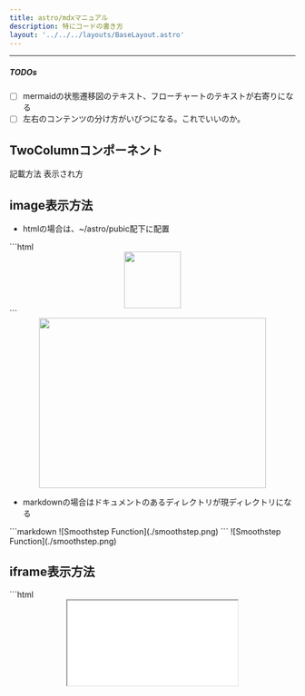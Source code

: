```yaml
---
title: astro/mdxマニュアル
description: 特にコードの書き方
layout: '../../../layouts/BaseLayout.astro'
---
```



<StandardStyle />

---



##### TODOs

 - [ ] mermaidの状態遷移図のテキスト、フローチャートのテキストが右寄りになる
 - [ ] 左右のコンテンツの分け方がいびつになる。これでいいのか。

<TimeStamp fileUrl={import.meta.url} />

## TwoColumnコンポーネント
<TwoColumn>
  <Left>記載方法</Left>
  <Right>表示され方</Right>
</TwoColumn>


## image表示方法
- htmlの場合は、~/astro/pubic配下に配置
<TwoColumn>
  <Left>
   ```html
<center>
 <img src="/smoothstep.png" width="100" />
</center>
   ```
  </Left>

  <Right>
    <center><img src="/smoothstep.png" width="400" height="300" /></center>
  </Right>
</TwoColumn>

- markdownの場合はドキュメントのあるディレクトリが現ディレクトリになる
<TwoColumn>
  <Left>
   ```markdown
     ![Smoothstep Function](./smoothstep.png)
   ```
  </Left>

  <Right>
     ![Smoothstep Function](./smoothstep.png)
  </Right>
</TwoColumn>



## iframe表示方法
<TwoColumn>
 <Left>
```html
<center>
  <iframe 
    src='/html/texture.html' 
    style={{ height: '300px', width: '70%' }}
  />
</center>
```
 </Left>
 <Right>
<center>
  <iframe 
    src='/html/texture.html' 
    style={{ height: '300px', width: '70%' }}
  />
</center>

 </Right>
</TwoColumn>

## style付きでhtmlを記述
<TwoColumn>
<Left>
```html
<div style={{backgroundColor: 'violet', padding: '1rem'}}>
  Try and change the background color to `tomato`.
</div>
```
</Left>
<Right>
<div style={{backgroundColor: 'violet', padding: '1rem'}}>
  Try and change the background color to `tomato`.
</div>
</Right>
</TwoColumn>


## JavaScriptで表示
- mdx内部で直にJavaScriptを記述できる
- 中カッコで括る

<TwoColumn>
<Left>
```javascript
{(function () {
  const guess = Math.random()
  if (guess > 0.66) {
    return <span style={{color: 'tomato'}}>Look at us.</span>
  }
  if (guess > 0.33) {
    return <span style={{color: 'violet'}}>Who would have guessed?!</span>
  }
  return <span style={{color: 'goldenrod'}}>Not me.</span>
})()}

{2+232323}
```
</Left>
<Right>
{(function () {
  const guess = Math.random()

  if (guess > 0.66) {
    return <span style={{color: 'tomato'}}>Look at us.</span>
  }

  if (guess > 0.33) {
    return <span style={{color: 'violet'}}>Who would have guessed?!</span>
  }

  return <span style={{color: 'goldenrod'}}>Not me.</span>
})()}
{2+232323}
</Right>
</TwoColumn>


## Boxコンポーネント
<TwoColumn>
<Left>
```
<Box>
- abc
- def
</Box>
```
</Left>
<Right>
<Box>
- abc
- def
</Box>
</Right>
</TwoColumn>




## RedBoxコンポーネント
<TwoColumn>
<Left>
```
<RedBox>
- abc
- def
</RedBox>
```
</Left>
<Right>
<RedBox>
- abc
- def
</RedBox>
</Right>
</TwoColumn>

## WhiteBoxコンポーネント
<TwoColumn>
<Left>

```text
<WhiteBox>
- a
- b
- c
</WhiteBox>
```
</Left>
<Right>
<WhiteBox>
- a
- b
- c
</WhiteBox>
</Right>
</TwoColumn>


## TimeStampコンポーネント
<TwoColumn>
<Left>
```
<TimeStamp fileUrl={import.meta.url} />
```
</Left>
<Right>
<TimeStamp fileUrl={import.meta.url} />
</Right>
</TwoColumn>


## CodeTitleコンポーネント
- ソースコード表示時にタイトルを下部に表示する

<TwoColumn>
<Left>
````
<CodeTitle title="テクスチャのロード" id="load" counter="01">
```text
 some texts
```
</CodeTitle>
````
</Left>
<Right>
<CodeTitle title="テクスチャのロード" id="load" counter="01">
```text
 some texts
```
</CodeTitle>
</Right>
</TwoColumn>

## Mermaidコンポーネント
- Flowchatと状態遷移図に少なくともテキストセンタリングのバグがある
- このコンポーネントを使えば`<center></center>`で中央ぞろえできる。なんか冗長だけど。
- さらに進めれば事前定義したところに`<center></center>`でカッコておけば問題は解決する。
- しかし「エッジのラベル」と呼ばれる分岐の`Yes`や`No`みたいなものは事前定義できない。泣。
- 当然先頭に`import MermaidChart from '../../../components/MermaidChart.astro';`が必要です
- 本来なら、少なくともclassDefで下記コードで実現できるはずだが、中央ぞろえにならないのはmermaidの既存バグ
```
    classDef default text-align:center
    class A,B,C,D,E,F,G,H,I default
```


<TwoColumn>
<Left>
````


<MermaidChart code={`
    C{<center>Decision</center>}
    A[<center>Start</center>] --> B[<center>uuauau</center>]
    B --> C
    C -->|<center>Yes</center>| D[End]
    C -->|No| E[Retry]
    classDef default  fill:#888888, stroke:#444444
    classDef styleOne fill:#889933, stroke:#ff8822
    classDef styleTwo fill:#9922ff, stroke:#995522, stroke-width: 4px
    class A styleOne
    class B styleTwo
`} />

````
</Left>
<Right>
<MermaidChart code={`
graph TD
    C{<center>Decision</center>}
    A[<center>Start</center>] --> B[<center>uuauau</center>]
    B --> C
    C -->|<center>Yes</center>| D[End]
    C -->|No| E[Retry]
    classDef default  fill:#888888, stroke:#444444
    classDef styleOne fill:#889933, stroke:#ff8822
    classDef styleTwo fill:#9922ff, stroke:#995522, stroke-width: 4px
    class A styleOne
    class B styleTwo
    
`} />

</Right>
</TwoColumn>
- 事前定義で`<center></center>`してもいいし
- 一部分だけを`<center>`で括ってもいい
- エッジだけはエッジごとに`<center>`しないとだめ
- class定義(スタイルの定義）は動いているようだ

### シーケンスダイアグラム
- センタリングバグはここにはない
<TwoColumn>
<Left>
```
<MermaidChart code={`
sequenceDiagram
    Alice->>John: Hello John, how are you?
    John-->>Alice: Great!
    Alice-)John: See you later!
`} />
```
</Left>
<Right>
<MermaidChart code={`
sequenceDiagram
    Alice->>John: Hello John, how are you?
    John-->>Alice: Great!
    Alice-)John: See you later!
`} />
</Right>
</TwoColumn>


### 状態遷移図
- センタリングのバグあり
- 事前の状態定義で回避できるようである
- 個別にセンタリングすると、<center>Still</center>とStilが別物として扱われるので止めた方がいい
- クラス指定するとfillは動くtext-alignが動いていないことが分かる（下記の状態のCrash)

<TwoColumn>
<Left>
```
<MermaidChart code={`
---
title: Simple sample
---
 stateDiagram-v2
    state "<center>Moving</center>" as Moving
    state "<center>Still</center>" as Still

    Still --> [*]
    [*] --> Still

    Still --> Moving:<center>中央揃え</center>
    Moving --> Still : 非中央揃え
    Moving --> Crash : <font color="red">非中央揃え</font>
    Crash --> [*]

    classDef cen fill: red, text-align:center
    class Crash cen
`} />
```
</Left>
<Right>
<MermaidChart code={`
---
title: Simple sample
--- 
 stateDiagram-v2
    state "<center>Moving</center>" as Moving
    state "<center>Still</center>" as Still

    Still --> [*]
    [*] --> Still

    Still --> Moving:<center>中央揃え</center>
    Moving --> Still : 非中央揃え
    Moving --> Crash : <font color="red">非中央揃え</font>
    Crash --> [*]

    classDef cen fill: red, text-align:center
    class Crash cen


`} />

</Right>
</TwoColumn>

### Mindmap
- centeringの問題はなさそう

<TwoColumn>
<Left>
```
<MermaidChart code={`
mindmap
  root((mindmap))
    Origins
      Long history
      ::icon(fa fa-book)
      Popularisation
        British popular psychology author Tony Buzan
    Research
      On effectiveness<br/>and features
      On Automatic creation
        Uses
            Creative techniques
            Strategic planning
            Argument mapping
    Tools
      Pen and paper
      Mermaid
`} />
```
</Left>
<Right>
<MermaidChart code={`
mindmap
  root((mindmap))
    Origins
      Long history
      ::icon(fa fa-book)
      Popularisation
        British popular psychology author Tony Buzan
    Research
      On effectiveness<br/>and features
      On Automatic creation
        Uses
            Creative techniques
            Strategic planning
            Argument mapping
    Tools
      Pen and paper
      Mermaid
`} />

</Right>
</TwoColumn>


### mdxのmermaid対応
mdxで直接mermaiが動作するようになった。自作Mermaidタグを使わなくても動く。でもセンタリングされないのでその点が難なので、まだ使わない。


<TwoColumn>
<Left>
````
```mermaid
graph TD
    A[<center>Start</center>] --> B{Is it working?}
    B -->|Yes| C[Great!]
    B -->|No| D[Debug]
    D --> B
```
````
</Left>
<Right>
```mermaid
graph TD
    A[<center>Start</center>] --> B{Is it working?}
    B -->|Yes| C[Great!]
    B -->|No| D[Debug]
    D --> B
```

</Right>
</TwoColumn>



````
```js
console.log(1);
```
````





## MDXごとのstyleの変更
- styleを作ってimportしても反映されなかった。mdxファイル冒頭に表記するとスタイルが反映される
- 各MDXファイルで個別に変更しているが、共通化してインポートしたいが今のところできない→バレル形式でできた！

```css
 <style>{`
   .sl-markdown-content   div.ec-line {
       margin-top: 0 !important;
   }
   .sl-markdown-content  {
      font-size:15px;
   }
 `}</style>
```



## コンポーネントの直接挿入
mdxファイル内部でコンポーネントを記述し利用することも可能

```javascript
export const Red = ({ message, children, className }) => {
  return (
    <div className={className}>
      <span style={{ color: 'red' }}>{message}</span>
      <span>{children}</span>
    </div>
  );
};
import {Blue} from '../../../components/Blue';
<Red message='メッセージ'>umamama</Red>
<Blue message='メッセージ'>nekonekone</Blue>
```

  return (
    <div className={className}>
      <span style={{ color: 'red' }}>{message}</span>
      <span>{children}</span>
    </div>
  );
};

<Red message='メッセージ'>umamama</Red>

<Blue message='メッセージ'>nekonekone</Blue>


## 6. mermaidの利用までのinstall/設定方法
- コンポーネントを利用する
- クライアントサイドにjavascriptをダウンロードして画像が生成される


### 6-1.パッケージインストール
mermaidを利用するには以下のようなパッケージがastroの元で必須

- astro: Astro本体（必要）
- @astrojs/mdx: MDXをサポートするためのパッケージ（必要）
- @astrojs/react: AstroとReactを統合するためのパッケージ（必要）
- @astrojs/starlight: Starlightテーマ（必要）
- mermaid: Mermaid自体のライブラリ（必要）
- remark-mermaidjs: Markdown内でMermaidを利用するためのパッケージ（必要）

### 6-2.設定
remarkPluginsにremarkMermaidを追加する


```javascript
export default defineConfig({
    integrations: [// ここを最初に配置
        react(),
        expressiveCode(),
        mdx(), sitemap(), starlight({
            title: 'ドキュメント',
            social: {
                github: 'https://github.com/withastro/starlight',
            },
            sidebar: [
                {
                    label: 'THREE.js',
                    autogenerate: {directory: 'three'},
                },                
                {
                    label: 'メディア操作',
                    autogenerate: {directory: 'algorithm'},
                },                
                {
                    label: '技術レポート',
                    autogenerate: {directory: 'tech'},
                },                
                {
                    label: '開発関連書類',
                    autogenerate: {directory: 'dev'},
                },                
                {
                    label: 'その他',
                    autogenerate: {directory: 'reports'},
                },                
                {
                    label: 'etc',
                    autogenerate: {directory: 'etc'},
                },                
            ],
        })
    ],
    markdown: {
        remarkPlugins: [remarkMath,remarkMermaid],
        rehypePlugins: [rehypeKatex],
    },
```

### 6-3.mermaid用コンポーネント定義

```javascript
---
import mermaid from 'mermaid';
export interface MermaidProps {
  code: string;
}
const { code } = Astro.props;
---
<div class="mermaid">
  {code}
</div>

<script>
  import mermaid from 'mermaid';
  mermaid.initialize({ startOnLoad: true });
  mermaid.contentLoaded();
</script>
```

### 6-4.利用
コンポーネントをインポートしmermaidを記述する



## install, server設置
- node.js
- npm
- astro/starlight
```bash
> npm create astro@latest .
```
- serveの利用
```bash
> npm install -g serve
> npm run build
> serve dist/ -l 8080
```
